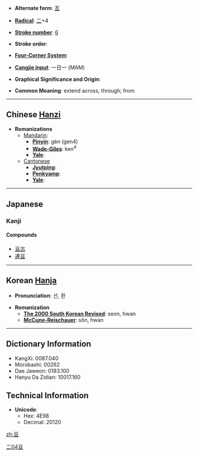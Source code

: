 * '''Alternate form''': [[亙]]

* '''[[Wiktionary:Chinese radical index| Radical]]''': [[Wiktionary:Chinese radical index 二|二]]+4

* '''[[Wiktionary:Chinese total strokes index|Stroke number]]''': [[Wiktionary:Chinese total strokes index 6|6]]

* '''Stroke order''': 

* '''[[Wiktionary:Chinese four corner index|Four-Corner System]]''': 

* '''[[Wiktionary:Chinese Cangjie index|Cangjie input]]''': 一日一 (MAM)

* '''Graphical Significance and Origin''': 

* '''Common Meaning''': extend across, through; from

----

== Chinese [[Hanzi]] ==

* '''Romanizations'''
** [[Mandarin]]:
*** '''[[Pinyin]]''': gèn (gen4)
*** '''[[Wade-Giles]]''': ken<sup>4</sup>
*** '''[[Yale]]''': 
**[[Cantonese]]
***'''[[Jyutping]]''':
***'''[[Penkyamp]]''': 
***'''[[Yale]]''': 


----

==Japanese==
===Kanji===
{{kanji|[[せん]] ([[sen]]), [[かん]] ([[kan]]), [[こう]] ([[kō]])|[[もとめる]] ([[motomeru]]), [[わたる]] ([[亘る]], [[wataru]]}}
====Compounds====
*[[亘古]]
*[[連亘]]

----

== Korean [[Hanja]] ==

* '''Pronunciation''': 선, 환

* '''Romanization'''
** '''[[The 2000 South Korean Revised Romanization|The 2000 South Korean Revised]]''': seon, hwan
** '''[[McCune-Reischauer]]''': sŏn, hwan

----

== Dictionary Information ==

* KangXi: 0087.040
* Morobashi: 00262
* Dae Jaweon: 0183.100
* Hanyu Da Zidian: 10017.160

== Technical Information ==

* '''Unicode''':
** Hex: 4E98
** Decimal: 20120

[[Category:Japanese kanji|二04亘]]

[[zh:亘]]